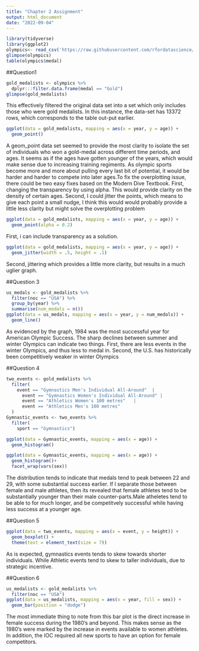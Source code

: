```yaml
---
title: "Chapter 2 Assignment"
output: html_document
date: "2022-09-04"
---
```


```r
library(tidyverse)
library(ggplot2)
olympics<- read_csv('https://raw.githubusercontent.com/rfordatascience/tidytuesday/master/data/2021/2021-07-27/olympics.csv')
glimpse(olympics)
table(olympics$medal)
```

##Question1 

```r
gold_medalists <- olympics %>%
  dplyr:::filter.data.frame(medal == "Gold")
glimpse(gold_medalists)

```

This effectively filtered the original data set into a set which only includes those who were gold medalists. In this instance, the data-set has 13372 rows, which corresponds to the table out-put earlier.

```r
ggplot(data = gold_medalists, mapping = aes(x = year, y = age)) + 
  geom_point()

```

A geom_point data set seemed to provide the most clarity to isolate the set of individuals who won a gold-medal across different time periods, and ages. It seems as if the ages have gotten younger of the years, which would make sense due to increasing training regiments. As olympic sports become more and more about pulling every last bit of potential, it would be harder and harder to compete into later ages.To fix the overplotting issue, there could be two easy fixes based on the Modern Dive Textbook. First, changing the transparency by using alpha. This would provide clarity on the density of certain ages. Second, I could jitter the points, which means to give each point a small nudge, I think this would would probably provide a little less clarity but might solve the overplotting problem


```r
ggplot(data = gold_medalists, mapping = aes(x = year, y = age)) + 
  geom_point(alpha = 0.2)
```

First, i can include transparency as a solution.
```r
ggplot(data = gold_medalists, mapping = aes(x = year, y = age)) + 
  geom_jitter(width = .5, height = .1)
```

Second, jittering which provides a little more clarity, but results in a much uglier graph.


##Question 3
```r
us_medals <- gold_medalists %>% 
  filter(noc == "USA") %>% 
  group_by(year) %>% 
  summarise(num_medals = n())
ggplot(data = us_medals, mapping = aes(x = year, y = num_medals)) + 
  geom_line()
```

As evidenced by the graph, 1984 was the most successful year for American Olympic Success. The sharp declines between summer and winter Olympics can indicate two things. First, there are less events in the winter Olympics, and thus less to medal in. Second, the U.S. has historically been competitively weaker in winter Olympics

##Question 4
```r
two_events <- gold_medalists %>%
  filter(
    event == "Gymnastics Men's Individual All-Around"  |
      event == "Gymnastics Women's Individual All-Around" |
      event == "Athletics Women's 100 metres"   |
      event == "Athletics Men's 100 metres"
  ) 
Gymnastic_events <- two_events %>%
  filter(
    sport == "Gymnastics")

ggplot(data = Gymnastic_events, mapping = aes(x = age)) + 
  geom_histogram()

ggplot(data = Gymnastic_events, mapping = aes(x = age)) + 
  geom_histogram()+
  facet_wrap(vars(sex))
```

The distribution tends to indicate that medals tend to peak between 22 and 29, with some substantial success earlier. If I separate those between female and male athletes, then its revealed that female athletes tend to be substantially younger than their male counter-parts.Male atheletes tend to be able to for much longer, and be competitvely successful while having less success at a younger age.

##Question 5
```r
ggplot(data = two_events, mapping = aes(x = event, y = height)) + 
  geom_boxplot() +
  theme(text = element_text(size = 7))
```

As is expected, gymnastics events tends to skew towards shorter individuals. While Athletic events tend to skew to taller individuals, due to strategic incentive.

##Question 6

```r
us_medalists <- gold_medalists %>% 
  filter(noc == "USA")
ggplot(data = us_medalists, mapping = aes(x = year, fill = sex)) +
  geom_bar(position = "dodge")
```

The most immediate thing to note from this bar plot is the direct increase in female success during the 1980's and beyond. This makes sense as the 1980's were marked by the increase in events available to women athletes. In addition, the IOC required all new sports to have an option for female competitors. 
